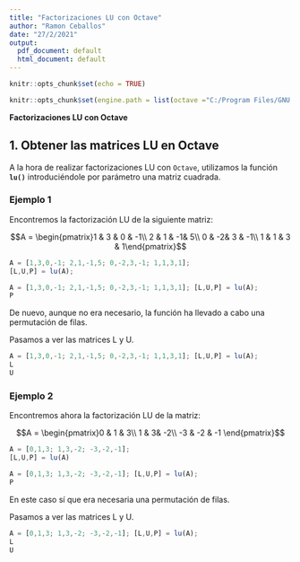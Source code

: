 ```yaml
---
title: "Factorizaciones LU con Octave"
author: "Ramon Ceballos"
date: "27/2/2021"
output:
  pdf_document: default
  html_document: default
---
```


```r
knitr::opts_chunk$set(echo = TRUE)

knitr::opts_chunk$set(engine.path = list(octave ="C:/Program Files/GNU Octave/Octave-6.1.0/mingw64/bin/octave-cli-6.1.0.exe"), echo = TRUE)
```

**Factorizaciones LU con Octave**

## 1. Obtener las matrices LU en Octave

A la hora de realizar factorizaciones LU con `Octave`, utilizamos la función **`lu()`** introduciéndole por parámetro una matriz cuadrada.

### Ejemplo 1

Encontremos la factorización LU de la siguiente matriz: 

$$A = \begin{pmatrix}1 & 3 & 0 & -1\\
2 & 1 & -1& 5\\
0 & -2& 3 & -1\\
1 & 1 & 3 & 1\end{pmatrix}$$


```octave
A = [1,3,0,-1; 2,1,-1,5; 0,-2,3,-1; 1,1,3,1];
[L,U,P] = lu(A);
```

```octave
A = [1,3,0,-1; 2,1,-1,5; 0,-2,3,-1; 1,1,3,1]; [L,U,P] = lu(A);
P
```

De nuevo, aunque no era necesario, la función ha llevado a cabo una permutación de filas.


Pasamos a ver las matrices L y U.

```octave
A = [1,3,0,-1; 2,1,-1,5; 0,-2,3,-1; 1,1,3,1]; [L,U,P] = lu(A);
L
U
```

### Ejemplo 2

Encontremos ahora la factorización LU de la matriz:

$$A = \begin{pmatrix}0 & 1 & 3\\
1 & 3& -2\\
-3 & -2 & -1
\end{pmatrix}$$


```octave
A = [0,1,3; 1,3,-2; -3,-2,-1];
[L,U,P] = lu(A)
```

```octave
A = [0,1,3; 1,3,-2; -3,-2,-1]; [L,U,P] = lu(A);
P
```

En este caso sí que era necesaria una permutación de filas.

Pasamos a ver las matrices L y U.

```octave
A = [0,1,3; 1,3,-2; -3,-2,-1]; [L,U,P] = lu(A);
L
U
```







